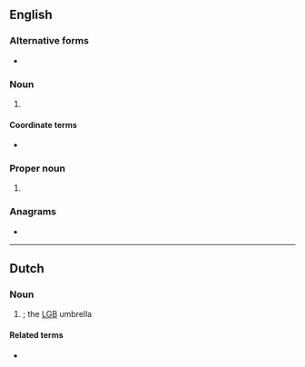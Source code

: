 {{also|lhb}}
==English==

===Alternative forms===
* {{l|en|lhb}}

===Noun===
{{en-noun}}

# {{lb|en|cricket}} {{init of|en|[[left-handed]] [[batsman]]}}

====Coordinate terms====
* {{l|en|RHB}} {{gloss|right-handed batsman}}

===Proper noun===
{{en-proper noun}}

# {{init of|en|[[Late Heavy Bombardment]]}}

===Anagrams===
* {{anagrams|en|a=bhl|HLB}}

----

==Dutch==

===Noun===
{{nl-noun|c|-|-}}

# {{topics|nl|LGBT}} {{initialism of|nl|[[lesbienne]]s, [[homo]]'s en [[biseksueel|biseksuelen]]|nodot=1}}; the [[LGB]] umbrella

====Related terms====
* {{l|nl|LHBT}}